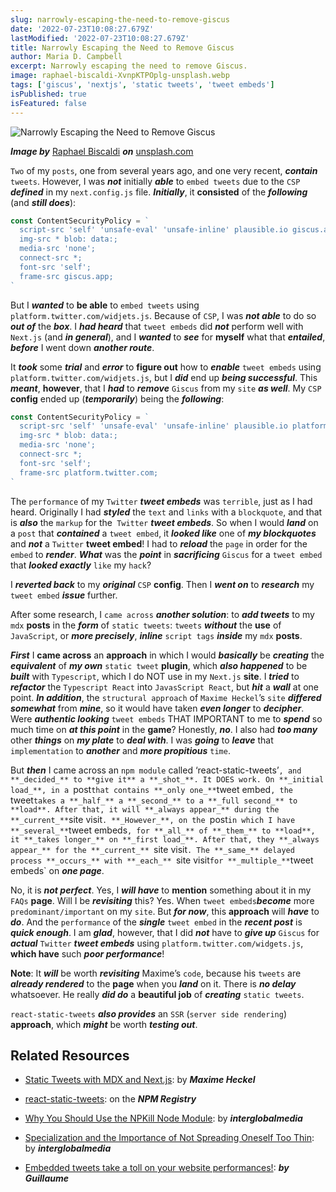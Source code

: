 ```yaml
---
slug: narrowly-escaping-the-need-to-remove-giscus
date: '2022-07-23T10:08:27.679Z'
lastModified: '2022-07-23T10:08:27.679Z'
title: Narrowly Escaping the Need to Remove Giscus
author: Maria D. Campbell
excerpt: Narrowly escaping the need to remove Giscus.
image: raphael-biscaldi-XvnpKTPOplg-unsplash.webp
tags: ['giscus', 'nextjs', 'static tweets', 'tweet embeds']
isPublished: true
isFeatured: false
---
```


<Unsplash
	src="/static/images/posts/img/webp/raphael-biscaldi-XvnpKTPOplg-unsplash.webp"
	author="Raphael Biscaldi"
	alt="Narrowly Escaping the Need to Remove Giscus"
	srcUrl="https://unsplash.com/photos/XvnpKTPOplg"
	authorUrl="https://unsplash.com/@les_photos_de_raph"
/>

![Narrowly Escaping the Need to Remove Giscus](raphael-biscaldi-XvnpKTPOplg-unsplash.webp)

***Image by*** [Raphael Biscaldi](https://unsplash.com/@les_photos_de_raph) ***on*** [unsplash.com](https://unsplash.com/@les_photos_de_raph)

`Two` of my `posts`, one from several years ago, and one very recent,
**_contain_** `tweets`. However, I was **_not_** initially **_able_** to
`embed tweets` due to the `CSP` **_defined_** in my `next.config.js` file.
**_Initially_**, it **consisted** of the **_following_** (and **_still does_**):

```js
const ContentSecurityPolicy = `
  script-src 'self' 'unsafe-eval' 'unsafe-inline' plausible.io giscus.app;
  img-src * blob: data:;
  media-src 'none';
  connect-src *;
  font-src 'self';
  frame-src giscus.app;
`
```

But I **_wanted_** to **be able** to `embed tweets` using
`platform.twitter.com/widjets.js`. Because of `CSP`, I was **_not able_** to do so **_out of_** the **_box_**. I **_had heard_** that `tweet embeds` did **_not_** perform well with `Next.js` (and **_in general_**), and I **_wanted_** to **_see_** for **myself** what that **_entailed_**, **_before_** I went down **_another route_**.

It **_took_** some **_trial_** and **_error_** to **figure out** how to
**_enable_** `tweet embeds` using `platform.twitter.com/widjets.js`, but I
**_did_** end up **_being successful_**. This **_meant_**, **however**, that I **_had_** to **_remove_** `Giscus` from my `site` **_as well_**. My `CSP` **config** ended up (**_temporarily_**) being the **_following_**:

```js
const ContentSecurityPolicy = `
  script-src 'self' 'unsafe-eval' 'unsafe-inline' plausible.io platform.twitter.com;
  img-src * blob: data:;
  media-src 'none';
  connect-src *;
  font-src 'self';
  frame-src platform.twitter.com;
`
```

The `performance` of my `Twitter` **_tweet embeds_** was `terrible`, just as I had heard. Originally I had **_styled_** the `text` and `links` with a
`blockquote`, and that is **_also_** the `markup` for the` Twitter` **_tweet
embeds_**. So when I would **_land_** on a `post` that **_contained_** a
`tweet embed`, it **_looked like_** one of **_my blockquotes_** and **_not_** a `Twitter` **tweet embed**! I had to **_reload_** the `page` in order for the `embed` to **_render_**. **_What_** was the **_point_** in **_sacrificing_** `Giscus` for a `tweet embed` that **_looked exactly_** `like` my `hack`?

I **_reverted back_** to my **_original_** `CSP` **config**. Then I **_went
on_** to **_research_** my `tweet embed` **_issue_** further.

After some research, I `came across` **_another solution_**: to **_add tweets_** to my `mdx` **posts** in the **_form_** of `static tweets`: `tweets` **_without_** the **use** of `JavaScript`, or **_more precisely_**, **_inline_** `script tags` **_inside_** my `mdx` **posts**.

**_First_** I **came across** an **approach** in which I would **_basically_** be **_creating_** the **_equivalent_** of **_my own_** `static tweet` **plugin**, which **_also happened_** to be **_built_** with `Typescript`, which I do NOT use in my `Next.js` **site**. I **_tried_** to **_refactor_** the `Typescript React` into `JavasScript React`, but **_hit_** a **_wall_** at one point. **_In addition_**, the `structural approach` of `Maxime Heckel`’s `site` **_differed somewhat_** from **_mine_**, so it would have taken **_even longer_** to **_decipher_**. Were **_authentic looking_** `tweet embeds` THAT IMPORTANT to me to **_spend_** so much time on **_at this point_** in the **game**? Honestly, **_no_**. I also had **_too many_** other **_things_** on **_my plate_** to **_deal with_**. I was **_going_** to **_leave_** that `implementation` to **_another_** and **_more propitious_** `time`.

But **_then_** I came across an `npm module` called ‘react-static-tweets’`, and **_decided_** to **give it** a **_shot_**. It DOES work. On **_initial load_**, in a `post` that contains **_only one_** `tweet embed`, the `tweet` takes a **_half_** a **_second_** to a **_full second_** to **load**. After that, it will **_always appear_** during the **_current_** `site visit`. **_However_**, on the `post` in which I have **_several_** `tweet embeds`, for **_all_** of **_them_** to **load**, it **_takes longer_** on **_first load_**. After that, they **_always appear_** for the **_current_** `site visit`. The **_same_** delayed process **_occurs_** with **_each_** `site visit` for **_multiple_** `tweet embeds` on **_one page_**.

No, it is **_not perfect_**. Yes, I **_will have_** to **mention** something
about it in my `FAQs` **page**. Will I be **_revisiting_** this? Yes. When
`tweet embeds`**_become_** more `predominant/important` on my `site`. But **_for now_**, this **approach** will **_have_** to **_do_**. And the `performance` of the **_single_** `tweet embed` in the **_recent post_** is **_quick enough_**. I am **_glad_**, however, that I did **_not_** have to **_give up_** `Giscus` for **_actual_** `Twitter` **_tweet embeds_** using
`platform.twitter.com/widgets.js`, **which have** such **_poor performance_**!

**Note**: It **_will_** be worth **_revisiting_** Maxime’s `code`, because his `tweets` are **_already rendered_** to the **page** when you **_land_** on it. There is **_no delay_** whatsoever. He really **_did do_** a **beautiful job** of **_creating_** `static tweets`.

`react-static-tweets` **_also provides_** an `SSR` (`server side rendering`)
**approach**, which **_might_** be worth **_testing out_**.

## Related Resources

-   [Static Tweets with MDX and Next.js](https://blog.maximeheckel.com/posts/static-tweets-with-mdx-nextjs/): by **_Maxime Heckel_**

-   [react-static-tweets](https://www.npmjs.com/package/react-static-tweets): on the **_NPM Registry_**

-   [Why You Should Use the NPKill Node Module](/blog/why-you-should-use-the-npkill-node-module): by **_interglobalmedia_**

-   [Specialization and the Importance of Not Spreading Oneself Too Thin](/blog/2019-09-03-specialization-the-importance-of-not-spreading-oneself-too-thin): by **_interglobalmedia_**

-   [Embedded tweets take a toll on your website performances!](https://www.indiehackers.com/post/embedded-tweets-take-a-toll-on-your-website-performances-df0515e807): 
***by Guillaume***



